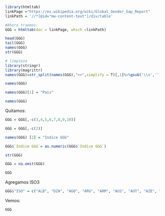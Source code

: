 
```r
library(htmltab)
linkPage ="https://es.wikipedia.org/wiki/Global_Gender_Gap_Report" 
linkPath = '//*[@id="mw-content-text"]/div/table'

#Ahora traemos:
GGG = htmltab(doc = linkPage, which =linkPath) 
```

```r
head(GGG)
tail(GGG)
names(GGG)
str(GGG)
```

```r
# limpieza
library(stringr)
library(magrittr)
names(GGG)=str_split(names(GGG),">>",simplify = T)[,1]%>%gsub('\\s','',.)
```
```r
names(GGG)
```
```r
names(GGG)[1] = "Pais"
```
```r
names(GGG)
```
Quitamos:
```r
GGG = GGG[,-c(3,4,5,6,7,8,9,10)]
```
```r
GGG = GGG[,-c(2)]
```

```r
names(GGG) [2] = "Indice GGG"
```

```r
GGG$`Indice GGG`= as.numeric(GGG$`Indice GGG`)
```
```r
str(GGG)
```
```r
GGG = na.omit(GGG)
```


```r
GGG
```

Agregamos ISO3
```r
GGG$"ISO" = c("ALB", "DZA", "AGO", "ARG", "ARM", "AUS", "AUT", "AZE", "BHS", "BHR", "BGD", "BRB", "BEL", "BLZ", "BTN", "BOL", "BWA", "BRA", "BRN", "BGR", "BFA", "BDI", "KHM", "CAN", "CPV", "TCD", "CHL", "CHN", "COL", "CRI", "CIV", "HRV", "CUB", "CYP", "CZE", "DNK", "DOM", "ECU", "EGY", "SLV", "EST", "ETH", "FJI", "FIN", "FRA", "GEO", "DEU", "GHA", "GRC", "GTM", "GUY", "HND", "HUN", "ISL", "IND", "IDN", "IRN", "IRL", "ISR", "ITA", "JAM", "JPN", "JOR", "KAZ", "KEN", "KOR", "KWT", "KGZ", "LAO", "LVA", "LBN", "LSO", "LTU", "LUX", "MKD", "MDG", "MWI", "MYS", "MDV", "MLI", "MLT", "MRT", "MUS", "MEX", "MDA", "MNG", "MAR", "MOZ", "NAM", "NPL", "NLD", "NZL", "NIC", "NGA", "NOR", "OMN", "PAK", "PAN", "PRY", "PER", "PHL", "POL", "PRT", "QAT", "ROU", "RUS", "SAU", "SEN", "SRB", "SGP", "SVK", "SVN", "ZAF", "ESP", "LKA", "SUR", "SWE", "CHE", "SYR", "TJK", "TZN", "THA", "TTO", "TUN", "TUR", "UGA", "UKR", "ARE", "GBR", "USA", "URY", "VEN", "VNM", "YEM", "ZMB", "ZWE")
```
Vemos:
```r
GGG
```




